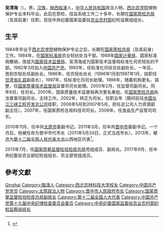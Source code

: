 {{Otheruses|other=名为吴清海的其他人物|吴清海}}
{{Infobox_Politician
| name = 吴清海
| image name =
| width =
| now = 
| period =
| Sex =男 
| Native place =
| place of birth =[[陕西省|陕西省]][[临潼县|临潼县]]
| date of birth = {{birth year and age|1962|11}}
|逝世日期 = 
|逝世地點 = 
|別名     = 
| nationality ={{PRC}}
| spouse =
| relatives =
| party ={{CPC|19px}} 
| educate =[[西北农学院|西北农学院]]学士
| past =
}}
'''吴清海'''（{{bd|1962年|11月|}}）。男，[[汉族|汉族]]，[[陕西省|陕西]][[临潼县|临潼]]人，[[中华人民共和国|中华人民共和国]]政治人物。[[西北农学院|西北农学院]]植物保护专业本科毕业。此后在质检、技监系统工作二十多年，长期在[[国家质检总局|国家质检总局]]（及其前身）任职。现任中央纪委国家监委驻[[中华人民共和国农业农村部|农业农村部]]纪检监察组组长。

== 生平 ==
1984年毕业于[[西北农学院|西北农学院]]植物保护专业之后，长期在[[国家质检总局|国家质检总局]]（及其前身）工作。1984年，在[[国家标准局|国家标准局]]农业轻纺处当干部。1988年[[国家计量局|国家计量局]]、国家标准局撤销，改组为[[国家技术监督局|国家技术监督局]]，吴清海成为国家技术监督局标准化司农轻处的干部。1992年3月加入[[中国共产党|中国共产党]]。1993年，任标准化司综合处副处长。一年后，改到农轻处任副处长。1996年，任农轻处处长（1996年1月到1997年1月，挂职任[[甘肃省|甘肃省]][[礼县|礼县]]副县长）。1997年，任标准化司司长助理。1998年，随着机构更名、调整，任[[国家质量技术监督局|国家质量技术监督局]]监督司司长助理。2000年2月，任监督司副司长。同年8月，任司长。2001年，国家质量技术监督局再次更名重组，任[[国家质检总局|国家质检总局]]执法督查司副司长，主持工作。2002年，转正为司长，任职五年（期间前往[[中国长江三峡工程开发总公司|中国长江三峡工程开发总公司]]挂职，2006年5月到2007年5月，担任总公司人力资源部副主任）。2007年，任国家质检总局科技司司长。2008年，任食品生产监管司司长。

2010年11月，任中共[[太原市|太原市]]委副书记。2011年3月，任中共[[晋中市|晋中市]]委副书记。一个月后，他被任命为晋中市代市长（2011年5月24日，正式当选市长）。2013年，被选为[[第十二届全国人民代表大会|第十二届全国人民代表大会]]山西地区代表<ref>{{cite news|title=全国人大代表信息-吴清海|url=http://210.82.31.1:8084/delegate/viewDelegate.action?dbid=120261|accessdate=2013-03-28|newspaper=全国人大网|archive-url=https://web.archive.org/web/20141224173849/http://www.npc.gov.cn/delegate/viewDelegate.action?dbid=120261|archive-date=2014-12-24|dead-url=yes}}</ref>。

2013年7月，任[[国家质量监督检验检疫总局|国家质量监督检验检疫总局]]党组成员、副局长。2017年9月，任中央纪委驻农业部纪检组组长、农业部党组成员。

==參考文獻==
{{reflist}}

{{start box}}
{{s-gov|prc}}
{{s-before|[[张璞_(1956年)|张璞]]}}
{{s-title|[[晋中市人民政府|晋中市人民政府]]市长|2011年4月－2013年7月}}
{{s-after|[[胡玉亭|胡玉亭]]}}
{{end box}}

{{晋中市市长}}

{{Authority control}}
{{DEFAULTSORT:Wu}}
[[Category:吴姓|Qinghai]]
[[Category:臨潼人|Category:臨潼人]]
[[Category:西北农林科技大学校友|Category:西北农林科技大学校友]]
[[Category:中国共产党党员|Category:中国共产党党员]]
[[Category:太原政治人物|Category:太原政治人物]]
[[Category:晋中市人民政府市长|Category:晋中市人民政府市长]]
[[Category:国家质量监督检验检疫总局副局长|Category:国家质量监督检验检疫总局副局长]]
[[Category:第十二届全国人大代表|Category:第十二届全国人大代表]]
[[Category:中国共产党第十九届中央纪律检查委员会委员|Category:中国共产党第十九届中央纪律检查委员会委员]]
[[Category:中央纪委国家监委驻农业农村部纪检监察组组长|Category:中央纪委国家监委驻农业农村部纪检监察组组长]]